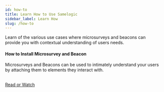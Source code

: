```yaml
---
id: how-to
title: Learn How to Use Samelogic
sidebar_label: Learn How
slug: /how-to
---
```


Learn of the various use cases where microsurveys and beacons can provide you with contextual understanding of users needs.



<div style={{ padding: '30px 30px', border: 'solid #e3e3e3 1px', borderRadius:'10px', width:'100%', float:'left', margin:'0 0px 30px 0px', a:'border: solid #333 2px' }}>
  <h4>How to Install Microsurvey and Beacon</h4>
  Microsurveys and Beacons can be used to intimately understand your users by attaching them to elements they interact with. <br/><br/>
  
<a href="./how-to-install/how-to-install-microsurvey-and-beacon">Read or Watch</a>

</div>
